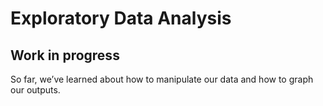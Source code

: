 # Exploratory Data Analysis
## Work in progress 
So far, we've learned about how to manipulate our data and how to graph our outputs. 